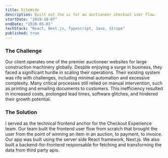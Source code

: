 ```yaml
---
title: SiteWide
description: Built out the ui for an auctioneer checkout user flow.
startDate: "2019-10-07"
endDate: "2020-05-01"
techStack: "React, Next.js, Typescript, Java, Stripe"
published: true
---
```


### The Challenge

Our client operates one of the premier auctioneer websites for large construction machinery globally. Despite enjoying a surge in business, they faced a significant hurdle in scaling their operations. Their existing system was rife with challenges, including minimal automation and excessive complexity. Many critical processes still relied on manual intervention, such as printing and emailing documents to customers. This inefficiency resulted in increased costs, prolonged lead times, software glitches, and hindered their growth potential.

### The Solution

I served as the technical frontend anchor for the Checkout Experience team. Our team built the frontend user flow from scratch that brought the user from the point of winning an item in an auction, to payment, to invoice. Our app was built using the server side React framework, Next.js. We also built a backend-for-frontend responsable for fetching and transforming the data from third party apis. 
